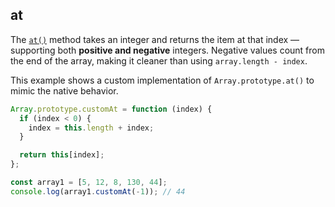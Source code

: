 ## at

The [`at()`](https://developer.mozilla.org/en-US/docs/Web/JavaScript/Reference/Global_Objects/Array/at)
method takes an integer and returns the item at that index — supporting both **positive and negative** integers.
Negative values count from the end of the array, making it cleaner than using `array.length - index`.

This example shows a custom implementation of `Array.prototype.at()` to mimic the native behavior.

```js filename="at" copy
Array.prototype.customAt = function (index) {
  if (index < 0) {
    index = this.length + index;
  }

  return this[index];
};

const array1 = [5, 12, 8, 130, 44];
console.log(array1.customAt(-1)); // 44
```
